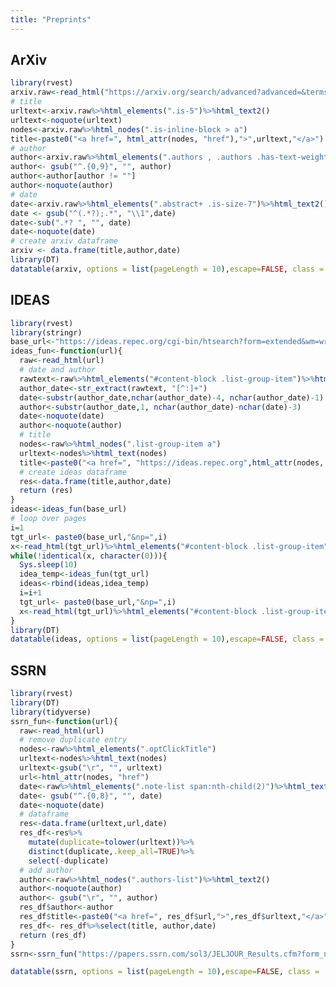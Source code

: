 ---
title: "Preprints"
---

::: panel-tabset
## ArXiv

```{r echo=FALSE, results='asis'}
library(rvest)
arxiv.raw<-read_html("https://arxiv.org/search/advanced?advanced=&terms-0-operator=AND&terms-0-term=ESG&terms-0-field=abstract&terms-1-operator=NOT&terms-1-term=Economic+Scenario+Generators&terms-1-field=abstract&classification-economics=y&classification-physics_archives=all&classification-q_finance=y&classification-include_cross_list=include&date-filter_by=all_dates&date-year=&date-from_date=&date-to_date=&date-date_type=submitted_date&abstracts=show&size=50&order=")
# title
urltext<-arxiv.raw%>%html_elements(".is-5")%>%html_text2()
urltext<-noquote(urltext)
nodes<-arxiv.raw%>%html_nodes(".is-inline-block > a")
title<-paste0("<a href=", html_attr(nodes, "href"),">",urltext,"</a>")
# author
author<-arxiv.raw%>%html_elements(".authors , .authors .has-text-weight-semibold")%>%html_text2()
author<- gsub("^.{0,9}", "", author)
author<-author[author != ""]
author<-noquote(author)
# date
date<-arxiv.raw%>%html_elements(".abstract+ .is-size-7")%>%html_text2()
date <- gsub("^(.*?);.*", "\\1",date)
date<-sub(".*? ", "", date)
date<-noquote(date)
# create arxiv dataframe
arxiv <- data.frame(title,author,date)
library(DT)
datatable(arxiv, options = list(pageLength = 10),escape=FALSE, class = 'cell-border stripe')
```

## IDEAS

```{r echo=FALSE, results='asis'}
library(rvest)
library(stringr)
base_url<-"https://ideas.repec.org/cgi-bin/htsearch?form=extended&wm=wrd&dt=range&ul=%25%2Fa%2F%25&q=ESG&cmd=Search%21&wf=F000&s=R&db=01%2F01%2F2021&de=31%2F12%2F2022"
ideas_fun<-function(url){
  raw<-read_html(url)
  # date and author
  rawtext<-raw%>%html_elements("#content-block .list-group-item")%>%html_text2()
  author_date<-str_extract(rawtext, "[^:]+")
  date<-substr(author_date,nchar(author_date)-4, nchar(author_date)-1)
  author<-substr(author_date,1, nchar(author_date)-nchar(date)-3)
  date<-noquote(date)
  author<-noquote(author)
  # title
  nodes<-raw%>%html_nodes(".list-group-item a")
  urltext<-nodes%>%html_text(nodes)
  title<-paste0("<a href=", "https://ideas.repec.org",html_attr(nodes, "href"),">",urltext,"</a>")
  # create ideas dataframe
  res<-data.frame(title,author,date)
  return (res)
}
ideas<-ideas_fun(base_url) 
# loop over pages
i=1
tgt_url<- paste0(base_url,"&np=",i)
x<-read_html(tgt_url)%>%html_elements("#content-block .list-group-item")%>%html_text2()
while(!identical(x, character(0))){
  Sys.sleep(10)
  idea_temp<-ideas_fun(tgt_url)
  ideas<-rbind(ideas,idea_temp)
  i=i+1
  tgt_url<- paste0(base_url,"&np=",i)
  x<-read_html(tgt_url)%>%html_elements("#content-block .list-group-item")%>%html_text2()
}
library(DT)
datatable(ideas, options = list(pageLength = 10),escape=FALSE, class = 'cell-border stripe')
```

## SSRN

```{r echo=FALSE, results='asis',message=FALSE}
library(rvest)
library(DT)
library(tidyverse)
ssrn_fun<-function(url){
  raw<-read_html(url)
  # remove duplicate entry
  nodes<-raw%>%html_elements(".optClickTitle")
  urltext<-nodes%>%html_text(nodes)
  urltext<-gsub("\r", "", urltext)
  url<-html_attr(nodes, "href")
  date<-raw%>%html_elements(".note-list span:nth-child(2)")%>%html_text2()
  date<- gsub("^.{0,8}", "", date)
  date<-noquote(date)
  # dataframe
  res<-data.frame(urltext,url,date)
  res_df<-res%>%
    mutate(duplicate=tolower(urltext))%>%
    distinct(duplicate,.keep_all=TRUE)%>%
    select(-duplicate)
  # add author
  author<-raw%>%html_nodes(".authors-list")%>%html_text2()
  author<-noquote(author)
  author<- gsub("\r", "", author)
  res_df$author<-author
  res_df$title<-paste0("<a href=", res_df$url,">",res_df$urltext,"</a>")
  res_df<- res_df%>%select(title, author,date)
  return (res_df)
}
ssrn<-ssrn_fun("https://papers.ssrn.com/sol3/JELJOUR_Results.cfm?form_name=journalBrowse&journal_id=235330&Network=yes&lim=false&orderBy=ab_approval_date&orderDir=desc&strSelectedOption=6")

datatable(ssrn, options = list(pageLength = 10),escape=FALSE, class = 'cell-border stripe')
```
:::
